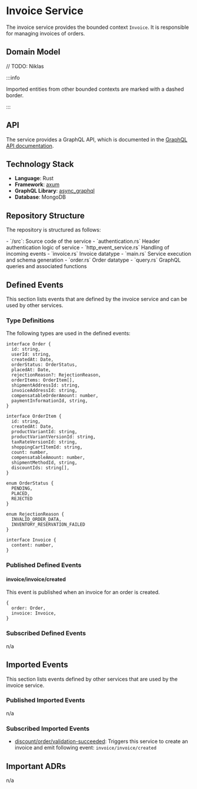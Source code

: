 
# Invoice Service

The invoice service provides the bounded context `Invoice`.
It is responsible for managing invoices of orders.


## Domain Model

// TODO: Niklas
<CustomImage path="/renderedDiagrams/invoiceDomainModel" width="1365" height="131" />

:::info

Imported entities from other bounded contexts are marked with a dashed border.

:::

## API

The service provides a GraphQL API, which is documented in the [GraphQL API documentation](/docs/graphql/invoice).

## Technology Stack

- **Language**: Rust
- **Framework**: [axum](https://docs.rs/axum/latest/axum/)
- **GraphQL Library**: [async_graphql](https://docs.rs/async-graphql/latest/async_graphql/)
- **Database**: MongoDB

## Repository Structure

The repository is structured as follows:

<div className="repository-structure">
- `/src`: Source code of the service
  - `authentication.rs` Header authentication logic of service
  - `http_event_service.rs` Handling of incoming events
  - `invoice.rs` Invoice datatype
  - `main.rs` Service execution and schema generation
  - `order.rs` Order datatype
  - `query.rs` GraphQL queries and associated functions
</div>

## Defined Events

This section lists events that are defined by the invoice service and can be used by other services.

### Type Definitions

The following types are used in the defined events:

```tsx
interface Order {
  id: string,
  userId: string,
  createdAt: Date,
  orderStatus: OrderStatus,
  placedAt: Date,
  rejectionReason?: RejectionReason,
  orderItems: OrderItem[],
  shipmentAddressId: string,
  invoiceAddressId: string,
  compensatableOrderAmount: number,
  paymentInformationId, string,
}

interface OrderItem {
  id: string,
  createdAt: Date,
  productVariantId: string,
  productVariantVersionId: string,
  taxRateVersionId: string,
  shoppingCartItemId: string,
  count: number,
  compensatableAmount: number,
  shipmentMethodId, string,
  discountIds: string[],
}

enum OrderStatus {
  PENDING,
  PLACED,
  REJECTED
}

enum RejectionReason {
  INVALID_ORDER_DATA,
  INVENTORY_RESERVATION_FAILED
}

interface Invoice {
  content: number,
}
```

### Published Defined Events

#### invoice/invoice/created

This event is published when an invoice for an order is created.

```tsx
{
  order: Order,
  invoice: Invoice,
}
```
### Subscribed Defined Events

n/a

## Imported Events

This section lists events defined by other services that are used by the invoice service.

### Published Imported Events

n/a

### Subscribed Imported Events

- [discount/order/validation-succeeded](/docs/docs/dev-manuals/services/discount#discountordervalidation-succeeded): Triggers this service to create an invoice and emit following event: `invoice/invoice/created`

## Important ADRs

n/a
